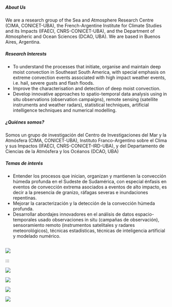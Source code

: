 ::: {.content-visible when-profile="english"}

<h5>About Us</h5>

We are a research group of the Sea and Atmosphere Research Centre (CIMA, CONICET-UBA), the French-Argentine Institute for Climate Studies and its Impacts (IFAECI, CNRS-CONICET-UBA), and the Department of Atmospheric and Ocean Sciences (DCAO, UBA). We are based in Buenos Aires, Argentina.

<h5>Research Interests</h5>

* To understand the processes that initiate, organise and maintain deep moist convection in Southeast South America, with special emphasis on extreme convection events associated with high impact weather events, i.e. hail, severe gusts and flash floods.
* Improve the characterisation and detection of deep moist convection.
* Develop innovative approaches to spatio-temporal data analysis using in situ observations (observation campaigns), remote sensing (satellite instruments and weather radars), statistical techniques, artificial intelligence techniques and numerical modelling.

:::

::: {.content-visible when-profile="spanish"}

<h5>¿Quiénes somos?</h5>

Somos un grupo de investigación del Centro de Investigaciones del Mar y la Atmósfera (CIMA, CONICET-UBA), Instituto Franco-Argentino sobre el Clima y sus Impactos (IFAECI, CNRS-CONICET-IRD-UBA), y del Departamento de Ciencias de la Atmósfera y los Océanos (DCAO, UBA)

<h5>Temas de interés</h5>

* Entender los procesos que inician, organizan y mantienen la convección húmeda profunda en el Sudeste de Sudamérica, con especial énfasis en eventos de convección extrema asociados a eventos de alto impacto, es decir a la presencia de granizo, ráfagas severas e inundaciones repentinas.
* Mejorar la caracterización y la detección de la convección húmeda profunda.
* Desarrollar abordajes innovadores en el análisis de datos espacio-temporales usado observaciones in situ (campañas de observación), sensoramiento remoto (instrumentos satelitales y radares meteorológicos), técnicas estadísticas, técnicas de inteligencia artificial y modelado numérico.

:::


::: {layout-ncol=2}

![](images/radarZ.jpeg){height=1px}


![](images/satellite.GOES-16.201811101630.2km_ch13_clean_longwave-ir.jpg)

:::

:::


::: {layout-ncol=3}

![](images/embajada.jpeg)

![](images/granizo.png)

![](images/lucho_pilus.jpeg)

:::

![](images/RELAMPAGO_EQUIPO.webp){fig-align="center"}

